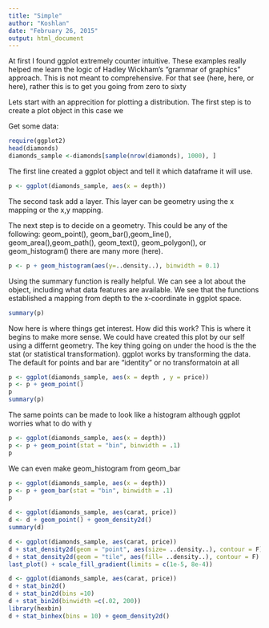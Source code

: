 ```yaml
---
title: "Simple"
author: "Koshlan"
date: "February 26, 2015"
output: html_document
---
```



At first I found ggplot extremely counter intuitive. These examples really helped me learn the logic of Hadley Wickham's "grammar of graphics" approach. This is not meant to comprehensive. For that see (here, here, or here), rather this is to get you going from zero to sixty

Lets start with an apprecition for plotting a distribution. The first step is to create a plot object in this case we 


Get some data:
```r
require(ggplot2)
head(diamonds)
diamonds_sample <-diamonds[sample(nrow(diamonds), 1000), ]
```


The first line created a ggplot object and tell it which dataframe it will use.
```r
p <- ggplot(diamonds_sample, aes(x = depth)) 
```


The second task add a layer. This layer can be geometry using the x mapping or the x,y mapping. 

The next step is to decide on a geometry. This could be any of the following: geom_point(), geom_bar(),geom_line(), geom_area(),geom_path(), geom_text(), geom_polygon(), or geom_histogram() there are many more (here).
```r
p <- p + geom_histogram(aes(y=..density..), binwidth = 0.1) 
```

Using the summary function is really helpful. We can see a lot about the object, including what data features are available. We see that the functions established a mapping from depth to the x-coordinate in ggplot space. 

```r
summary(p)
```

Now here is where things get interest.  How did this work? This is where it begins to make more sense.
We could have created this plot by our self using a differnt geometry. The key thing going on under the hood is 
the the stat (or statistical transformation). ggplot works by transforming the data. The default for points and bar are "identity" or no transformatoin at all

```r
p <- ggplot(diamonds_sample, aes(x = depth , y = price))
p <- p + geom_point()
p
summary(p)
```

The same points can be made to look like a histogram although ggplot worries what to do with y
```r
p <- ggplot(diamonds_sample, aes(x = depth))
p <- p + geom_point(stat = "bin", binwidth = .1)
p
```

We can even make geom_histogram from geom_bar
```r
p <- ggplot(diamonds_sample, aes(x = depth))
p <- p + geom_bar(stat = "bin", binwidth = .1)
p
```


```r
d <- ggplot(diamonds_sample, aes(carat, price))
d <- d + geom_point() + geom_density2d()
summary(d)

d <- ggplot(diamonds_sample, aes(carat, price))
d + stat_density2d(geom = "point", aes(size= ..density..), contour = F)
d + stat_density2d(geom = "tile", aes(fill= ..density..), contour = F)
last_plot() + scale_fill_gradient(limits = c(1e-5, 8e-4))

d <- ggplot(diamonds_sample, aes(carat, price))
d + stat_bin2d()
d + stat_bin2d(bins =10)
d + stat_bin2d(binwidth =c(.02, 200))
library(hexbin)
d + stat_binhex(bins = 10) + geom_density2d()

```












